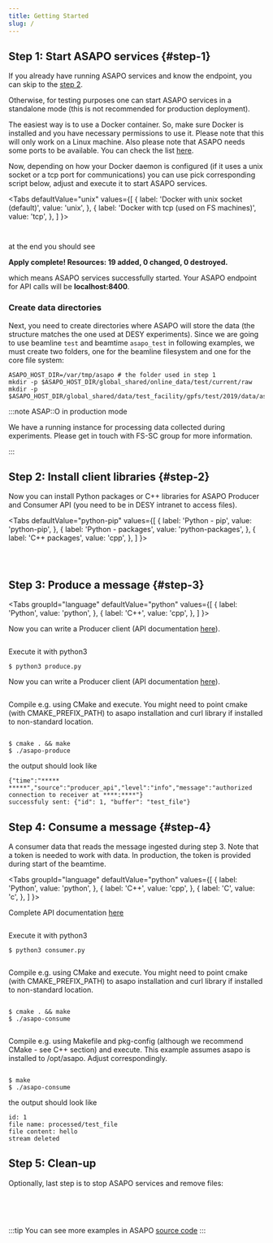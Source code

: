 ```yaml
---
title: Getting Started
slug: /
---
```




## Step 1: Start ASAPO services {#step-1}

If you already have running ASAPO services and know the endpoint, you can skip to the [step 2](#step-2).

Otherwise, for testing purposes one can start ASAPO services in a standalone mode (this is not recommended for  production deployment).


The easiest way is to use a Docker container.
So, make sure Docker is installed and you have necessary permissions to use it.
Please note that this will only work on a Linux machine. Also please note that ASAPO needs some ports to be available. You can check the list
[here](https://stash.desy.de/projects/ASAPO/repos/asapo/browse/deploy/asapo_services/scripts/asapo.auto.tfvars.in?at=100.0.docs#37).

Now, depending on how your Docker daemon is configured (if it uses a
unix socket or a tcp port for communications)
 you can use pick corresponding script below, adjust and execute it to start ASAPO services.

<Tabs
  defaultValue="unix"
  values={[
    { label: 'Docker with unix socket (default)', value: 'unix', },
    { label: 'Docker with tcp (used on FS machines)', value: 'tcp', },
  ]
}>
<TabItem value="unix">

```shell content="frozen_versions/21.06.0/getting_started/start_asapo_socket.sh"
```

</TabItem>

<TabItem value="tcp">

```shell content="frozen_versions/21.06.0/getting_started/start_asapo_tcp.sh"
```

</TabItem>
</Tabs>

at the end you should see

<p className="green-text"><strong>Apply complete! Resources: 19 added, 0 changed, 0 destroyed.</strong></p>

which means ASAPO services successfully  started. Your ASAPO endpoint for API calls will be **localhost:8400**.

### Create data directories

Next, you need to create directories where ASAPO will store the data
(the structure matches the one used at DESY experiments).
Since we are going to use beamline `test` and beamtime `asapo_test` in following examples,
we must create two folders, one for the beamline filesystem and one for the core file system:

```shell
ASAPO_HOST_DIR=/var/tmp/asapo # the folder used in step 1
mkdir -p $ASAPO_HOST_DIR/global_shared/online_data/test/current/raw
mkdir -p $ASAPO_HOST_DIR/global_shared/data/test_facility/gpfs/test/2019/data/asapo_test
```

:::note ASAP::O in production mode

We have a running instance for processing data collected during experiments. Please get in touch with FS-SC group for more information.

:::

## Step 2: Install client libraries {#step-2}

Now you can install Python packages or C++ libraries for ASAPO Producer and Consumer API (you need to be in DESY intranet to access files).

<Tabs
  defaultValue="python-pip"
  values={[
    { label: 'Python - pip', value: 'python-pip', },
    { label: 'Python - packages', value: 'python-packages', },
    { label: 'C++ packages', value: 'cpp', },
  ]
}>
<TabItem value="python-pip">

```shell content="frozen_versions/21.06.0/getting_started/install_python_clients_pip.sh" snippetTag="#snippet1"
```

</TabItem>
<TabItem value="python-packages">

```shell content="frozen_versions/21.06.0/getting_started/install_python_clients_pkg.sh"
```

</TabItem>
<TabItem value="cpp">

```shell content="frozen_versions/21.06.0/getting_started/install_cpp_clients.sh"
```

</TabItem>
</Tabs>

## Step 3: Produce a message {#step-3}

<Tabs
  groupId="language"
  defaultValue="python"
  values={[
    { label: 'Python', value: 'python', },
    { label: 'C++', value: 'cpp', },
  ]
}>
<TabItem value="python">

Now you can write a Producer client (API documentation [here](http://asapo.desy.de/python/producer.html)).

```shell content="frozen_versions/21.06.0/getting_started/python/produce.py"
```

Execute it with python3

```
$ python3 produce.py
```

</TabItem>

<TabItem value="cpp">

Now you can write a Producer client (API documentation [here](http://asapo.desy.de/cpp/producer)).

```shell content="frozen_versions/21.06.0/getting_started/cpp/produce.cpp"
```

Compile e.g. using CMake and execute. You might need to point cmake (with CMAKE_PREFIX_PATH) to asapo installation and curl library if installed to non-standard location.

```shell content="frozen_versions/21.06.0/getting_started/cpp/CMakeLists.txt" snippetTag="#producer"
```

```
$ cmake . && make
$ ./asapo-produce
```


</TabItem>
</Tabs>

the output should look like

```
{"time":"***** *****","source":"producer_api","level":"info","message":"authorized connection to receiver at ****:****"}
successfuly sent: {"id": 1, "buffer": "test_file"}
```


## Step 4: Consume a message {#step-4}

A consumer data that reads the message ingested during step 3. Note that a token is needed to work with data. In production, the token is provided during start of the beamtime.

<Tabs
  groupId="language"
  defaultValue="python"
  values={[
    { label: 'Python', value: 'python', },
    { label: 'C++', value: 'cpp', },
    { label: 'C', value: 'c', },
  ]
}>
<TabItem value="python">

Complete API documentation [here](http://asapo.desy.de/python/consumer.html)

```shell content="frozen_versions/21.06.0/getting_started/python/consume.py"
```

Execute it with python3

```
$ python3 consumer.py
```

</TabItem>

<TabItem value="cpp">

```shell content="frozen_versions/21.06.0/getting_started/cpp/consume.cpp"
```

Compile e.g. using CMake and execute. You might need to point cmake (with CMAKE_PREFIX_PATH) to asapo installation and curl library if installed to non-standard location.

```shell content="frozen_versions/21.06.0/getting_started/cpp/CMakeLists.txt" snippetTag="#consumer"
```

```
$ cmake . && make
$ ./asapo-consume
```

</TabItem>

<TabItem value="c">

```shell content="frozen_versions/21.06.0/getting_started/c/consume.c"
```

Compile e.g. using Makefile and pkg-config (although we recommend CMake -  see C++ section) and execute. This example assumes asapo is installed to /opt/asapo. Adjust correspondingly.

```shell content="frozen_versions/21.06.0/getting_started/c/Makefile" snippetTag="#consumer"
```

```
$ make
$ ./asapo-consume
```


</TabItem>

</Tabs>

the output should look like

```
id: 1
file name: processed/test_file
file content: hello
stream deleted
```

## Step 5: Clean-up

Optionally, last step is to stop ASAPO services and remove files:

```shell content="frozen_versions/21.06.0/getting_started/cleanup.sh"
```

<br/><br/>

:::tip
You can see more examples in ASAPO [source code](https://stash.desy.de/projects/ASAPO/repos/asapo/browse/examples?at=21.06.0)
:::
